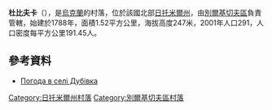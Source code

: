 {{coord|49|54|31|N|28|47|4|E|scale:30000|display=title}}

'''杜比夫卡'''（{{lang-uk|Дубівка}}），是[[烏克蘭|烏克蘭]]的村落，位於該國北部[[日托米爾州|日托米爾州]]，由[[別爾基切夫區|別爾基切夫區]]負責管轄，始建於1788年，面積1.52平方公里，海拔高度247米，2001年人口291，人口密度每平方公里191.45人。

==參考資料==
* [http://weather.in.ua/ua/zhitomirskaja/7378 Погода в селі Дубівка] {{Wayback|url=http://weather.in.ua/ua/zhitomirskaja/7378 |date=20111219132835 }}

{{DEFAULTSORT:Дубівка}}
[[Category:日托米爾州村落|Category:日托米爾州村落]]
[[Category:別爾基切夫區村落|Category:別爾基切夫區村落]]


{{Zhytomyr-geo-stub}}